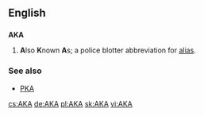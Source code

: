 {{see|A.K.A.|aka|åka|a/k/a}}
==English==

==={{initialism}}===
'''AKA'''
#'''A'''lso '''K'''nown '''A'''s; a police blotter abbreviation for [[alias]].

===See also===
*[[PKA]]

[[cs:AKA]]
[[de:AKA]]
[[pl:AKA]]
[[sk:AKA]]
[[vi:AKA]]
